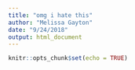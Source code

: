 ```yaml
---
title: "omg i hate this"
author: "Melissa Gayton"
date: "9/24/2018"
output: html_document
---
```


```r
knitr::opts_chunk$set(echo = TRUE)
```

